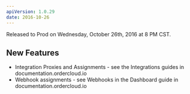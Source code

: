```yaml
---
apiVersion: 1.0.29
date: 2016-10-26
---
```


Released to Prod on Wednesday, October 26th, 2016 at 8 PM CST.

## New Features

- Integration Proxies and Assignments - see the Integrations guides in documentation.ordercloud.io
- Webhook assignments - see Webhooks in the Dashboard guide in documentation.ordercloud.io
